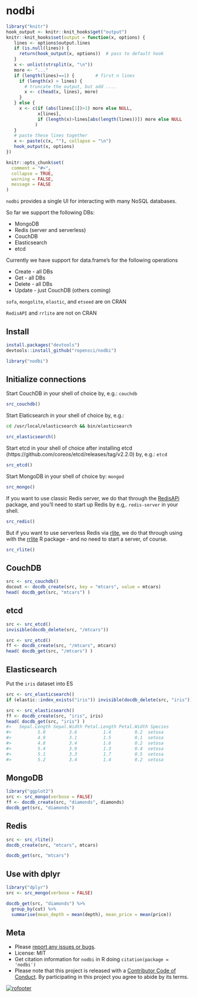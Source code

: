 nodbi
=====

```r
library("knitr")
hook_output <- knitr::knit_hooks$get("output")
knitr::knit_hooks$set(output = function(x, options) {
   lines <- options$output.lines
   if (is.null(lines)) {
     return(hook_output(x, options))  # pass to default hook
   }
   x <- unlist(strsplit(x, "\n"))
   more <- "..."
   if (length(lines)==1) {        # first n lines
     if (length(x) > lines) {
       # truncate the output, but add ....
       x <- c(head(x, lines), more)
     }
   } else {
     x <- c(if (abs(lines[1])>1) more else NULL,
            x[lines],
            if (length(x)>lines[abs(length(lines))]) more else NULL
           )
   }
   # paste these lines together
   x <- paste(c(x, ""), collapse = "\n")
   hook_output(x, options)
})

knitr::opts_chunk$set(
  comment = "#>",
  collapse = TRUE,
  warning = FALSE,
  message = FALSE
)
```


`nodbi` provides a single UI for interacting with many NoSQL databases. 

So far we support the following DBs:

* MongoDB
* Redis (server and serverless)
* CouchDB
* Elasticsearch
* etcd

Currently we have support for data.frame's for the following operations

* Create - all DBs
* Get - all DBs
* Delete - all DBs
* Update - just CouchDB (others coming)

`sofa`, `mongolite`, `elastic`, and `etseed` are on CRAN

`RedisAPI` and `rrlite` are not on CRAN

## Install

```r
install.packages("devtools")
devtools::install_github("ropensci/nodbi")
```

```r
library("nodbi")
```

## Initialize connections

Start CouchDB in your shell of choice by, e.g.: `couchdb`

```r
src_couchdb()
```

Start Elaticsearch in your shell of choice by, e.g.:

```sh
cd /usr/local/elasticsearch && bin/elasticsearch
```

```r
src_elasticsearch()
```

Start etcd in your shell of choice after installing etcd (https://github.com/coreos/etcd/releases/tag/v2.2.0) by, e.g.: `etcd`

```r
src_etcd()
```

Start MongoDB in your shell of choice by: `mongod`

```r
src_mongo()
```

If you want to use classic Redis server, we do that through the [RedisAPi][redisapi] 
package, and you'll need to start up Redis by e.g,. `redis-server` in your shell. 

```r
src_redis()
```

But if you want to use serverless Redis via [rlite][rlite], we do that through using 
with the [rrlite][rrlite] R package - and no need to start a server, of course.

```r
src_rlite()
```

## CouchDB

```r
src <- src_couchdb()
docout <- docdb_create(src, key = "mtcars", value = mtcars)
head( docdb_get(src, "mtcars") )
```

## etcd

```r
src <- src_etcd()
invisible(docdb_delete(src, "/mtcars"))
```

```r
src <- src_etcd()
ff <- docdb_create(src, "/mtcars", mtcars)
head( docdb_get(src, "/mtcars") )
```

## Elasticsearch

Put the `iris` dataset into ES

```r
src <- src_elasticsearch()
if (elastic::index_exists("iris")) invisible(docdb_delete(src, "iris"))
```

```r
src <- src_elasticsearch()
ff <- docdb_create(src, "iris", iris)
head( docdb_get(src, "iris") )
#>   Sepal.Length Sepal.Width Petal.Length Petal.Width Species
#>          5.0         3.6          1.4         0.2  setosa
#>          4.9         3.1          1.5         0.1  setosa
#>          4.8         3.4          1.6         0.2  setosa
#>          5.4         3.9          1.3         0.4  setosa
#>          5.1         3.3          1.7         0.5  setosa
#>          5.2         3.4          1.4         0.2  setosa
```

## MongoDB

```r
library("ggplot2")
src <- src_mongo(verbose = FALSE)
ff <- docdb_create(src, "diamonds", diamonds)
docdb_get(src, "diamonds")
```

## Redis

```r
src <- src_rlite()
docdb_create(src, "mtcars", mtcars)
```

```r
docdb_get(src, "mtcars")
```

## Use with dplyr

```r
library("dplyr")
src <- src_mongo(verbose = FALSE)

```

```r
docdb_get(src, "diamonds") %>%
  group_by(cut) %>%
  summarise(mean_depth = mean(depth), mean_price = mean(price))
```

## Meta

* Please [report any issues or bugs](https://github.com/ropensci/nodbi/issues).
* License: MIT
* Get citation information for `nodbi` in R doing `citation(package = 'nodbi')`
* Please note that this project is released with a [Contributor Code of Conduct](CONDUCT.md). By participating in this project you agree to abide by its terms.

[![rofooter](https://ropensci.org/public_images/github_footer.png)](https://ropensci.org)

[rlite]: https://github.com/seppo0010/rlite
[redisapi]: https://github.com/ropensci/RedisAPI
[rrlite]: https://github.com/ropensci/rrlite
